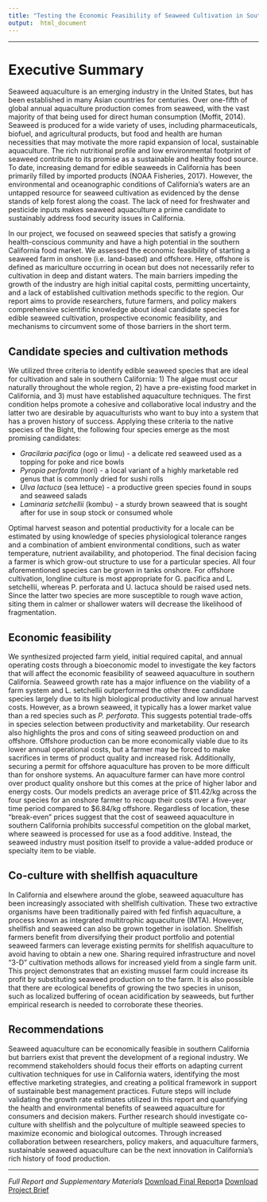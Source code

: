 ```yaml
---
title: "Testing the Economic Feasibility of Seaweed Cultivation in Southern California"
output:  html_document
---
```


***

# **Executive Summary**
Seaweed aquaculture is an emerging industry in the United States, but has been established in many Asian countries for centuries. Over one-fifth of global annual aquaculture production comes from seaweed, with the vast majority of that being used for direct human consumption (Moffit, 2014). Seaweed is produced for a wide variety of uses, including pharmaceuticals, biofuel, and agricultural products, but food and health are human necessities that may motivate the more rapid expansion of local, sustainable aquaculture. The rich nutritional profile and low environmental footprint of seaweed contribute to its promise as a sustainable and healthy food source. To date, increasing demand for edible seaweeds in California has been primarily filled by imported products (NOAA Fisheries, 2017). However, the environmental and oceanographic conditions of California’s waters are an untapped resource for seaweed cultivation as evidenced by the dense stands of kelp forest along the coast. The lack of need for freshwater and pesticide inputs makes seaweed aquaculture a prime candidate to sustainably address food security issues in California.


In our project, we focused on seaweed species that satisfy a growing health-conscious community and have a high potential in the southern California food market. We assessed the economic feasibility of starting a seaweed farm in onshore (i.e. land-based) and offshore. Here, offshore is defined as mariculture occurring in ocean but does not necessarily refer to cultivation in deep and distant waters. The main barriers impeding the growth of the industry are high initial capital costs, permitting uncertainty, and a lack of established cultivation methods specific to the region. Our report aims to provide researchers, future farmers, and policy makers comprehensive scientific knowledge about ideal candidate species for edible seaweed cultivation, prospective economic feasibility, and mechanisms to circumvent some of those barriers in the short term.

## Candidate species and cultivation methods

We utilized three criteria to identify edible seaweed species that are ideal for cultivation and sale in southern California: 1) The algae must occur naturally throughout the whole region, 2) have a pre-existing food market in California, and 3) must have established aquaculture techniques. The first condition helps promote a cohesive and collaborative local industry and the latter two are desirable by aquaculturists who want to buy into a system that has a proven history of success. Applying these criteria to the native species of the Bight, the following four species emerge as the most promising candidates:

* _Gracilaria pacifica_ (ogo or limu) - a delicate red seaweed used as a topping for poke and rice bowls
* *Pyropia perforata* (nori) - a local variant of a highly marketable red genus that is commonly dried for sushi rolls  
* *Ulva lactuca* (sea lettuce) - a productive green species found in soups and seaweed salads
* *Laminaria setchellii* (kombu) - a sturdy brown seaweed that is sought after for use in soup stock or consumed whole

Optimal harvest season and potential productivity for a locale can be estimated by using knowledge of species physiological tolerance ranges and a combination of ambient environmental conditions, such as water temperature, nutrient availability, and photoperiod. The final decision facing a farmer is which grow-out structure to use for a particular species. All four aforementioned species can be grown in tanks onshore. For offshore cultivation, longline culture is most appropriate for G. pacifica and L. setchellii, whereas P. perforata and U. lactuca should be raised used nets. Since the latter two species are more susceptible to rough wave action, siting them in calmer or shallower waters will decrease the likelihood of fragmentation.

## Economic feasibility

We synthesized projected farm yield, initial required capital, and annual operating costs through a bioeconomic model to investigate the key factors that will affect the economic feasibility of seaweed aquaculture in southern California. Seaweed growth rate has a major influence on the viability of a farm system and L. setchellii outperformed the other three candidate species largely due to its high biological productivity and low annual harvest costs. However, as a brown seaweed, it typically has a lower market value than a red species such as *P. perforata*. This suggests potential trade-offs in species selection between productivity and marketability. Our research also highlights the pros and cons of siting seaweed production on and offshore. Offshore production can be more economically viable due to its lower annual operational costs, but a farmer may be forced to make sacrifices in terms of product quality and increased risk. Additionally, securing a permit for offshore aquaculture has proven to be more difficult than for onshore systems. An aquaculture farmer can have more control over product quality onshore but this comes at the price of higher labor and energy costs. Our models predicts an average price of $11.42/kg across the four species for an onshore farmer to recoup their costs over a five-year time period compared to $6.84/kg offshore. Regardless of location, these “break-even” prices suggest that the cost of seaweed aquaculture in southern California prohibits successful competition on the global market, where seaweed is processed for use as a food additive. Instead, the seaweed industry must position itself to provide a value-added produce or specialty item to be viable. 

## Co-culture with shellfish aquaculture

In California and elsewhere around the globe, seaweed aquaculture has been increasingly associated with shellfish cultivation. These two extractive organisms have been traditionally paired with fed finfish aquaculture, a process known as integrated multitrophic aquaculture (IMTA). However, shellfish and seaweed can also be grown together in isolation. Shellfish farmers benefit from diversifying their product portfolio and potential seaweed farmers can leverage existing permits for shellfish aquaculture to avoid having to obtain a new one. Sharing required infrastructure and novel “3-D” cultivation methods allows for increased yield from a single farm unit. This project demonstrates that an existing mussel farm could increase its profit by substituting seaweed production on to the farm. It is also possible that there are ecological benefits of growing the two species in unison, such as localized buffering of ocean acidification by seaweeds, but further empirical research is needed to corroborate these theories. 

## Recommendations

Seaweed aquaculture can be economically feasible in southern California but barriers exist that prevent the development of a regional industry. We recommend stakeholders should focus their efforts on adapting current cultivation techniques for use in California waters, identifying the most effective marketing strategies, and creating a political framework in support of sustainable best management practices. Future steps will include validating the growth rate estimates utilized in this report and quantifying the health and environmental benefits of seaweed aquaculture for consumers and decision makers. Further research should investigate co-culture with shellfish and the polyculture of multiple seaweed species to maximize economic and biological outcomes. Through increased collaboration between researchers, policy makers, and aquaculture farmers, sustainable seaweed aquaculture can be the next innovation in California’s rich history of food production.   

***

*Full Report and Supplementary Materials*
<a href="files/Report_May2018.pdf" download>Download Final Report</a>a
<a href="files/ProjectBrief.pdf" download>Download Project Brief</a>